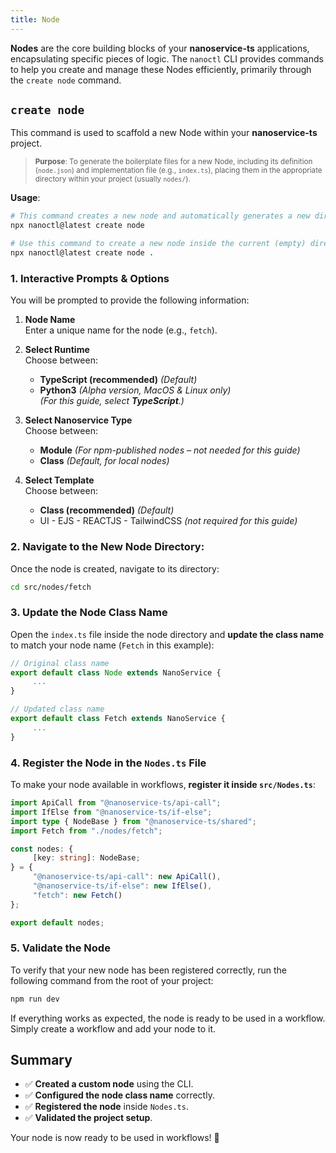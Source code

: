 ```yaml
---
title: Node
---
```


**Nodes** are the core building blocks of your **nanoservice-ts** applications, encapsulating specific pieces of logic. The `nanoctl` CLI provides commands to help you create and manage these Nodes efficiently, primarily through the `create node` command.

## `create node`

This command is used to scaffold a new Node within your **nanoservice-ts** project.

> <sub>**Purpose**: To generate the boilerplate files for a new Node, including its definition (`node.json`) and implementation file (e.g., `index.ts`), placing them in the appropriate directory within your project (usually `nodes/`).</sub>

**Usage**:

```bash
# This command creates a new node and automatically generates a new directory for it.
npx nanoctl@latest create node
```
```bash
# Use this command to create a new node inside the current (empty) directory.
npx nanoctl@latest create node .
```

### 1. Interactive Prompts & Options

You will be prompted to provide the following information:

1. **Node Name**  
    Enter a unique name for the node (e.g., `fetch`).

2. **Select Runtime**  
    Choose between:
    - **TypeScript (recommended)** *(Default)*
    - **Python3** *(Alpha version, MacOS & Linux only)*  
    *(For this guide, select **TypeScript**.)*

3. **Select Nanoservice Type**  
    Choose between:
    - **Module** *(For npm-published nodes – not needed for this guide)*
    - **Class** *(Default, for local nodes)*

4. **Select Template**  
    Choose between:
    - **Class (recommended)** *(Default)*
    - UI - EJS - REACTJS - TailwindCSS *(not required for this guide)*

### 2. Navigate to the New Node Directory:

Once the node is created, navigate to its directory:

```bash
cd src/nodes/fetch
```

### 3. Update the Node Class Name

Open the `index.ts` file inside the node directory and **update the class name** to match your node name (`Fetch` in this example):

```typescript
// Original class name
export default class Node extends NanoService {
     ...
}

// Updated class name
export default class Fetch extends NanoService {
     ...
}
```

### 4. Register the Node in the `Nodes.ts` File

To make your node available in workflows, **register it inside `src/Nodes.ts`**:

```typescript
import ApiCall from "@nanoservice-ts/api-call";
import IfElse from "@nanoservice-ts/if-else";
import type { NodeBase } from "@nanoservice-ts/shared";
import Fetch from "./nodes/fetch";

const nodes: {
     [key: string]: NodeBase;
} = {
     "@nanoservice-ts/api-call": new ApiCall(),
     "@nanoservice-ts/if-else": new IfElse(),
     "fetch": new Fetch()
};

export default nodes;
```

### 5. Validate the Node

To verify that your new node has been registered correctly, run the following command from the root of your project:
```bash
npm run dev
```
If everything works as expected, the node is ready to be used in a workflow. Simply create a workflow and add your node to it.

## Summary

- ✅ **Created a custom node** using the CLI.  
- ✅ **Configured the node class name** correctly.  
- ✅ **Registered the node** inside `Nodes.ts`.  
- ✅ **Validated the project setup**.

Your node is now ready to be used in workflows! 🎉